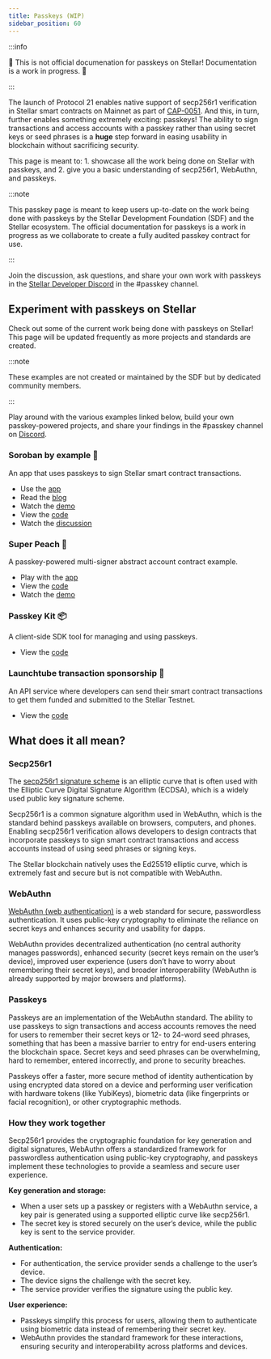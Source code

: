 ```yaml
---
title: Passkeys (WIP)
sidebar_position: 60
---
```


:::info

🚨 This is not official documenation for passkeys on Stellar! Documentation is a work in progress. 🚨

:::

The launch of Protocol 21 enables native support of secp256r1 verification in Stellar smart contracts on Mainnet as part of [CAP-0051](https://github.com/stellar/stellar-protocol/blob/master/core/cap-0051.md). And this, in turn, further enables something extremely exciting: passkeys! The ability to sign transactions and access accounts with a passkey rather than using secret keys or seed phrases is a **huge** step forward in easing usability in blockchain without sacrificing security.

This page is meant to: 1. showcase all the work being done on Stellar with passkeys, and 2. give you a basic understanding of secp256r1, WebAuthn, and passkeys.

:::note

This passkey page is meant to keep users up-to-date on the work being done with passkeys by the Stellar Development Foundation (SDF) and the Stellar ecosystem. The official documentation for passkeys is a work in progress as we collaborate to create a fully audited passkey contract for use.

:::

Join the discussion, ask questions, and share your own work with passkeys in the [Stellar Developer Discord](https://discord.gg/stellardev) in the #passkey channel.

## Experiment with passkeys on Stellar

Check out some of the current work being done with passkeys on Stellar! This page will be updated frequently as more projects and standards are created.

:::note

These examples are not created or maintained by the SDF but by dedicated community members.

:::

Play around with the various examples linked below, build your own passkey-powered projects, and share your findings in the #passkey channel on [Discord](https://discord.gg/stellardev).

### Soroban by example 🐔

An app that uses passkeys to sign Stellar smart contract transactions.

- Use the [app](https://passkey.sorobanbyexample.org/)
- Read the [blog](https://kalepail.com/blockchain/the-passkey-powered-future-of-web3)
- Watch the [demo](https://www.youtube.com/watch?v=y38_O4oIvbY)
- View the [code](https://github.com/kalepail/soroban-passkey)
- Watch the [discussion](https://developers.stellar.org/meetings/2024/05/09)

### Super Peach 🍑

A passkey-powered multi-signer abstract account contract example.

- Play with the [app](https://superpeach.pages.dev/)
- View the [code](https://github.com/kalepail/superpeach)
- Watch the [demo](https://www.youtube.com/watch?v=0Agiwso2OMc&t=10s)

### Passkey Kit 📦

A client-side SDK tool for managing and using passkeys.

- View the [code](https://github.com/kalepail/passkey-kit)

### Launchtube transaction sponsorship 🧪

An API service where developers can send their smart contract transactions to get them funded and submitted to the Stellar Testnet.

- View the [code](https://github.com/kalepail/launchtube)

## What does it all mean?

### Secp256r1

The [secp256r1 signature scheme](https://wiki.hyperledger.org/display/BESU/SECP256R1+Support) is an elliptic curve that is often used with the Elliptic Curve Digital Signature Algorithm (ECDSA), which is a widely used public key signature scheme.

Secp256r1 is a common signature algorithm used in WebAuthn, which is the standard behind passkeys available on browsers, computers, and phones. Enabling secp256r1 verification allows developers to design contracts that incorporate passkeys to sign smart contract transactions and access accounts instead of using seed phrases or signing keys.

The Stellar blockchain natively uses the Ed25519 elliptic curve, which is extremely fast and secure but is not compatible with WebAuthn.

### WebAuthn

[WebAuthn (web authentication)](https://www.okta.com/blog/2019/03/what-is-webauthn/) is a web standard for secure, passwordless authentication. It uses public-key cryptography to eliminate the reliance on secret keys and enhances security and usability for dapps.

WebAuthn provides decentralized authentication (no central authority manages passwords), enhanced security (secret keys remain on the user’s device), improved user experience (users don’t have to worry about remembering their secret keys), and broader interoperability (WebAuthn is already supported by major browsers and platforms).

### Passkeys

Passkeys are an implementation of the WebAuthn standard. The ability to use passkeys to sign transactions and access accounts removes the need for users to remember their secret keys or 12- to 24-word seed phrases, something that has been a massive barrier to entry for end-users entering the blockchain space. Secret keys and seed phrases can be overwhelming, hard to remember, entered incorrectly, and prone to security breaches.

Passkeys offer a faster, more secure method of identity authentication by using encrypted data stored on a device and performing user verification with hardware tokens (like YubiKeys), biometric data (like fingerprints or facial recognition), or other cryptographic methods.

### How they work together

Secp256r1 provides the cryptographic foundation for key generation and digital signatures, WebAuthn offers a standardized framework for passwordless authentication using public-key cryptography, and passkeys implement these technologies to provide a seamless and secure user experience.

**Key generation and storage:**

- When a user sets up a passkey or registers with a WebAuthn service, a key pair is generated using a supported elliptic curve like secp256r1.
- The secret key is stored securely on the user’s device, while the public key is sent to the service provider.

**Authentication:**

- For authentication, the service provider sends a challenge to the user’s device.
- The device signs the challenge with the secret key.
- The service provider verifies the signature using the public key.

**User experience:**

- Passkeys simplify this process for users, allowing them to authenticate using biometric data instead of remembering their secret key.
- WebAuthn provides the standard framework for these interactions, ensuring security and interoperability across platforms and devices.
